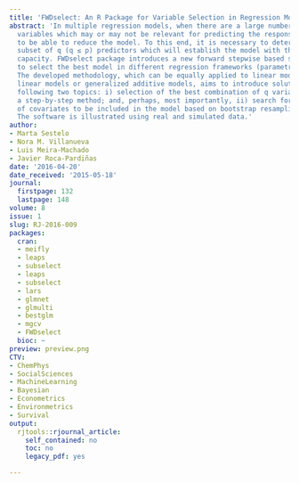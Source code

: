 ```yaml
---
title: 'FWDselect: An R Package for Variable Selection in Regression Models'
abstract: 'In multiple regression models, when there are a large number (p) of explanatory
  variables which may or may not be relevant for predicting the response, it is useful
  to be able to reduce the model. To this end, it is necessary to determine the best
  subset of q (q ≤ p) predictors which will establish the model with the best prediction
  capacity. FWDselect package introduces a new forward stepwise based selection procedure
  to select the best model in different regression frameworks (parametric or nonparametric).
  The developed methodology, which can be equally applied to linear models, generalized
  linear models or generalized additive models, aims to introduce solutions to the
  following two topics: i) selection of the best combination of q variables by using
  a step-by-step method; and, perhaps, most importantly, ii) search for the number
  of covariates to be included in the model based on bootstrap resampling techniques.
  The software is illustrated using real and simulated data.'
author:
- Marta Sestelo
- Nora M. Villanueva
- Luis Meira-Machado
- Javier Roca-Pardiñas
date: '2016-04-20'
date_received: '2015-05-18'
journal:
  firstpage: 132
  lastpage: 148
volume: 8
issue: 1
slug: RJ-2016-009
packages:
  cran:
  - meifly
  - leaps
  - subselect
  - leaps
  - subselect
  - lars
  - glmnet
  - glmulti
  - bestglm
  - mgcv
  - FWDselect
  bioc: ~
preview: preview.png
CTV:
- ChemPhys
- SocialSciences
- MachineLearning
- Bayesian
- Econometrics
- Environmetrics
- Survival
output:
  rjtools::rjournal_article:
    self_contained: no
    toc: no
    legacy_pdf: yes

---
```

